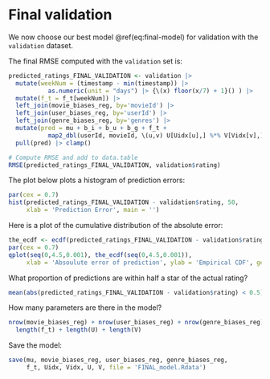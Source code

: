 # Final validation

We now choose our best model \@ref(eq:final-model) for validation with the `validation` dataset.


The final RMSE computed with the `validation` set is:

```r
predicted_ratings_FINAL_VALIDATION <- validation |>
  mutate(weekNum = (timestamp - min(timestamp)) |>
           as.numeric(unit = "days") |> {\(x) floor(x/7) + 1}() ) |> 
  mutate(f_t = f_t[weekNum]) |> 
  left_join(movie_biases_reg, by='movieId') |>
  left_join(user_biases_reg, by='userId') |>
  left_join(genre_biases_reg, by='genres') |>
  mutate(pred = mu + b_i + b_u + b_g + f_t +
           map2_dbl(userId, movieId, \(u,v) U[Uidx[u],] %*% V[Vidx[v],])) |>
  pull(pred) |> clamp()

# Compute RMSE and add to data.table
RMSE(predicted_ratings_FINAL_VALIDATION, validation$rating)
```

The plot below plots a histogram of prediction errors:

```r
par(cex = 0.7)
hist(predicted_ratings_FINAL_VALIDATION - validation$rating, 50,
     xlab = 'Prediction Error', main = '')
```


Here is a plot of the cumulative distribution of the absolute error:
```r
the_ecdf <- ecdf(predicted_ratings_FINAL_VALIDATION - validation$rating)
par(cex = 0.7)
qplot(seq(0,4.5,0.001), the_ecdf(seq(0,4.5,0.001)),
     xlab = 'Absoulute error of prediction', ylab = 'Empirical CDF', geom = 'line')
```

What proportion of predictions are within half a star of the actual rating?

```r
mean(abs(predicted_ratings_FINAL_VALIDATION - validation$rating) < 0.5)
```

How many parameters are there in the model?

```r
nrow(movie_biases_reg) + nrow(user_biases_reg) + nrow(genre_biases_reg) +
  length(f_t) + length(U) + length(V)
```

Save the model:

```r
save(mu, movie_biases_reg, user_biases_reg, genre_biases_reg,
     f_t, Uidx, Vidx, U, V, file = 'FINAL_model.Rdata')
```

